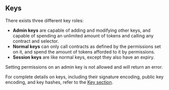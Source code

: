 ## Keys

There exists three different key roles:

- **Admin keys** are capable of adding and modifying other keys, and capable of spending an unlimited amount of tokens and calling any contract and selector.
- **Normal keys** can only call contracts as defined by the permissions set on it, and spend the amount of tokens afforded to it by permissions.
- **Session keys** are like normal keys, except they also have an expiry.

Setting permissions on an admin key is not allowed and will return an error.

For complete details on keys, including their signature encoding, public key encoding, and key hashes, refer to the [Key section](/contracts/account#keys).